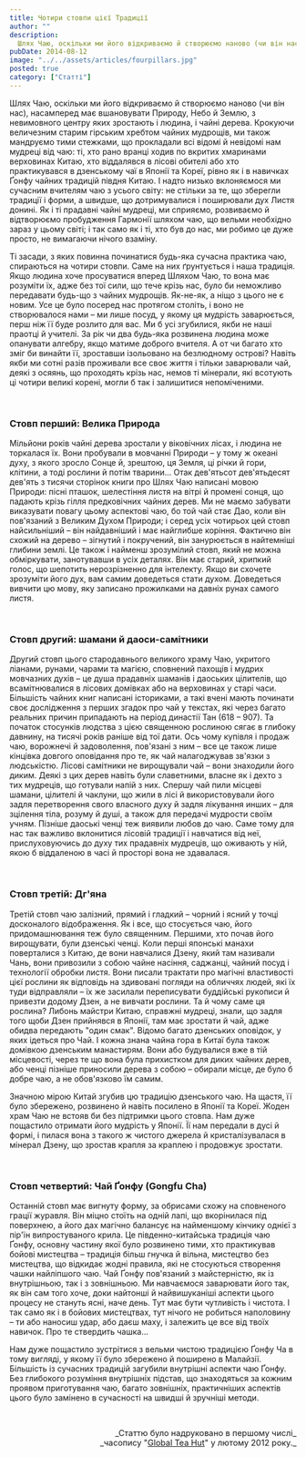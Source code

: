 ```yaml
---
title: Чотири стовпи цієї Традиції
author: ""
description:
  Шлях Чаю, оскільки ми його відкриваємо й створюємо наново (чи він нас), насамперед має вшановувати Природу, Небо й Землю...
pubDate: 2014-08-12
image: "../../assets/articles/fourpillars.jpg"
posted: true
category: ["Статті"]
---
```


Шлях Чаю, оскільки ми його відкриваємо й створюємо наново (чи він нас), насамперед має вшановувати Природу, Небо й Землю, з невимовного центру яких зростають і людина, і чайні дерева. Крокуючи величезним старим гірським хребтом чайних мудрощів, ми також мандруємо тими стежками, що прокладали всі відомі й невідомі нам мудреці від чаю: ті, хто рано вранці ходив по вкритих хмаринами верховинах Китаю, хто віддалявся в лісові обителі або хто практикувався в дзенському чаї в Японії та Кореї, рівно як і в навичках Ґонфу чайних традицій півдня Китаю. І надто низько вклоняємося ми сучасним вчителям чаю з усього світу: не стільки за те, що зберегли традиції і форми, а швидше, що дотримувалися і поширювали дух Листя донині. Як і ті прадавні чайні мудреці, ми сприяємо, розвиваємо й відтворюємо пробудження Гармонії шляхом чаю, що вельми необхідно зараз у цьому світі; і так само як і ті, хто був до нас, ми робимо це дуже просто, не вимагаючи нічого взаміну.

Ті засади, з яких повинна починатися будь-яка сучасна практика чаю, спираються на чотири стовпи. Саме на них ґрунтується і наша традиція. Якщо людина хоче просуватися вперед Шляхом Чаю, то вона має розуміти їх, адже без тої сили, що тече крізь нас, було би неможливо передавати будь-що з чайних мудрощів. Як-не-як, а ніщо з цього не є новим. Усе це було посеред нас протягом століть, і воно не створювалося нами – ми лише посуд, у якому ця мудрість заварюється, перш ніж її буде розлито для вас. Ми б усі згубилися, якби не наші праотці й учителі. За рік чи два будь-яка розвинена людина може опанувати алгебру, якщо матиме доброго вчителя. А от чи багато хто зміг би винайти її, зроставши ізольовано на безлюдному острові? Навіть якби ми сотні разів проживали все своє життя і тільки заварювали чай, деякі з осяянь, що проходять крізь нас, немов ті мінерали, які всотують ці чотири великі корені, могли б так і залишитися непоміченими.
 
<p>&nbsp;</p>

### Стовп перший: Велика Природа

Мільйони років чайні дерева зростали у віковічних лісах, і людина не торкалася їх. Вони пробували в мовчанні Природи – у тому ж океані духу, з якого зросло Сонце й, зрештою, ця Земля, ці річки й гори, клітини, а тоді рослини й потім тварини... Отак дев'ятьсот дев'ятьдесят дев'ять з тисячи сторінок книги про Шлях Чаю написані мовою Природи: пісні пташок, шелестіння листя на вітрі й промені сонця, що падають крізь гілля предковічних чайних дерев. Ми не маємо забувати виказувати повагу цьому аспектові чаю, бо той чай стає Дао, коли він пов'язаний з Великим Духом Природи; і серед усіх чотирьох цей стовп найсильніший – він найдавніший і має найглибше коріння. Фактично він схожий на дерево – зігнутий і покручений, він занурюється в найтемніші глибини землі. Це також і найменш зрозумілий стовп, який не можна обміркувати, занотувавши в усіх деталях. Він має старий, хрипкий голос, що шепотить нерозрізненно для інтелекту. Якщо ви схочете зрозуміти його дух, вам самим доведеться стати духом. Доведеться вивчити цю мову, яку записано прожилками на давніх рунах самого листя.

<p>&nbsp;</p>

### Стовп другий: шамани й даоси-самітники

Другий стовп цього стародавнього великого храму Чаю, укритого ліанами, рунами, чарами та магією, сповнений пахощів і мудрих мовчазних духів – це душа прадавніх шаманів і даоських цілителів, що всамітнювалися в лісових домівках або на верховинах у старі часи. Більшість чайних книг написані істориками, а такі вчені мають починати своє дослідження з перших згадок про чай у текстах, які через багато реальних причин припадають на період династії Тан (618 – 907). Та початок стосунків людства з цією священною рослиною сягає в глибоку давнину, на тисячі років раніше від тої дати. Ось чому купівля і продаж чаю, ворожнечі й задоволення, пов'язані з ним – все це також лише кінцівка довгого оповідання про те, як чай налагоджував зв'язки з людськістю. Лісові самітники не вирощували чай – вони знаходили його диким. Деякі з цих дерев навіть були славетними, власне як і дехто з тих мудреців, що готували напій з них. Спершу чай пили місцеві шамани, цілителі й чаклуни, що жили в лісі й використовували його задля перетворення свого власного духу й задля лікування инших – для зцілення тіла, розуму й душі, а також для передачі мудрости своїм учням. Пізніше даоські ченці теж виявили любов до чаю. Саме тому для нас так важливо вклонитися лісовій традиції і навчатися від неї, прислуховуючись до духу тих прадавніх мудреців, що оживають у ній, якою б віддаленою в часі й просторі вона не здавалася.

<p>&nbsp;</p>

### Стовп третій: Дг'яна

Третій стовп чаю залізний, прямий і гладкий – чорний і ясний у точці досконалого відображення. Як і все, що стосується чаю, його придомашнювання теж було священним. Першими, хто почав його вирощувати, були дзенські ченці. Коли перші японські манахи поверталися з Китаю, де вони навчалися Дзену, який там називали Чань, вони привозили з собою чайне насіння, саджанці, чайний посуд і технології обробки листя. Вони писали трактати про магічні властивості цієї рослини як відповідь на здивовані погляди на обличчях людей, які їх туди відправляли – їх же засилали переписувати буддійські рукописи й привезти додому Дзен, а не вивчати рослини. Та й чому саме ця рослина? Либонь майстри Китаю, справжні мудреці, знали, що задля того щоби Дзен прийнявся в Японії, там має зростати й чай, адже обидва передають "один смак". Відомо багато дзенських оповідок, у яких ідеться про Чай. І кожна знана чайна гора в Китаї була також домівкою дзенським манастирям. Вони або будувалися вже в тій місцевості, через те що вона була прихистком для диких чайних дерев, або ченці пізніше приносили дерева з собою – обирали місце, де було б добре чаю, а не обов'язково їм самим.

Значною мірою Китай згубив цю традицію дзенського чаю. На щастя, її було збережено, розвинено й навіть посилено в Японії та Кореї. Жоден храм Чаю не встояв би без підтримки цього стовпа. Нам дуже пощастило отримати його мудрість у Японії. Її нам передали в дусі й формі, і пилася вона з такого ж чистого джерела й кристалізувалася в мінерал Дзену, що зростав крапля за краплею і продовжує зростати.

<p>&nbsp;</p>

### Стовп четвертий: Чай Ґонфу (Gongfu Cha)

Останній стовп має вигнуту форму, за обрисами схожу на сповненого грації журавля. Він міцно стоїть на одній лапі, що вкорінилася під поверхнею, а його дах магічно балансує на найменшому кінчику однієї з пір'їн випростуваного крила. Це південно-китайська традиція чаю Ґонфу, основну частину якої було розвинено тими, хто практикував бойові мистецтва – традиція більш гнучка й вільна, мистецтво без мистецтва, що відкидає жодні правила, які не стосуються створення чашки найліпшого чаю. Чай Ґонфу пов'язаний з майстерністю, як із внутрішньою, так і з зовнішньою. Ми навчаємося заварювати його так, як він сам того хоче, доки найтонші й найвишуканіші аспекти цього процесу не стануть ясні, наче день. Тут має бути чутливість і чистота. І так само як і в бойових мистецтвах, тут нічого не робиться наполовину – ти або наносиш удар, або даєш маху, і залежить це все від твоїх навичок. Про те ствердить чашка...

Нам дуже пощастило зустрітися з вельми чистою традицією Ґонфу Ча в тому вигляді, у якому її було збережено й поширено в Малайзії. Більшість із сучасних традицій загубили внутрішні аспекти чаю Ґонфу. Без глибокого розуміння внутрішніх підстав, що знаходяться за кожним проявом приготування чаю, багато зовнішніх, практичніших аспектів цього було замінено в сучасності на швидші й зручніші методи.

<p>&nbsp;</p>
<p align="right" style="font-size: 0.9rem;">_Статтю було надруковано в першому числі_<br />_часопису "<a href="http://www.globalteahut.org/" target="_blank" rel="noopener noreferrer">Global Tea Hut</a>" у лютому 2012 року._</p>
